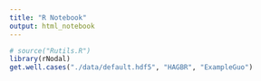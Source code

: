 ```yaml
---
title: "R Notebook"
output: html_notebook
---
```


```r
# source("Rutils.R")
library(rNodal)
get.well.cases("./data/default.hdf5", "HAGBR", "ExampleGuo")
```

